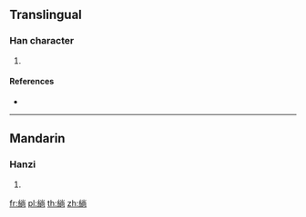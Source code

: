 {{character info/new}}
{{also|绱}}
==Translingual==

===Han character===
{{Han char|rn=120|rad=糸|as=08|sn=14|four=|canj=VFFBR}}

# {{defn|Han|sort=糸08}}

====References====
* {{Han ref|kx=0929.291|hdz=53413.030|uh=7DD4|ud=32212}}

----

==Mandarin==

===Hanzi===
{{cmn-hanzi|sim=绱|pin=[[zhàng]] ([[zhang4]])|wg=chang<sup>4</sup>}}

# {{defn|lang=cmn|sort=糸08}}

[[fr:緔]]
[[pl:緔]]
[[th:緔]]
[[zh:緔]]